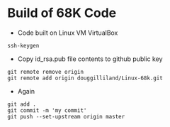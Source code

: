 = Build of 68K Code =

* Code built on Linux VM VirtualBox
<pre>
ssh-keygen
</pre>
* Copy id_rsa.pub file contents to github public key
<pre>
git remote remove origin
git remote add origin douggilliland/Linux-68k.git
</pre>
* Again
<pre>
git add .
git commit -m 'my commit'
git push --set-upstream origin master
</pre>
